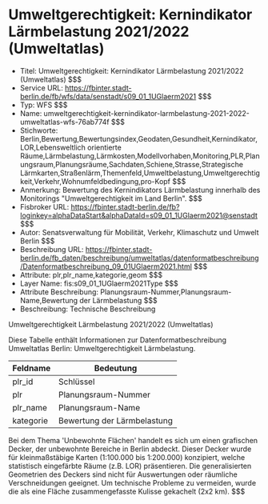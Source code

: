 # Umweltgerechtigkeit: Kernindikator Lärmbelastung 2021/2022 (Umweltatlas)
- Titel: Umweltgerechtigkeit: Kernindikator Lärmbelastung 2021/2022 (Umweltatlas) $$$
- Service URL: https://fbinter.stadt-berlin.de/fb/wfs/data/senstadt/s09_01_1UGlaerm2021 $$$
- Typ: WFS $$$
- Name: umweltgerechtigkeit-kernindikator-larmbelastung-2021-2022-umweltatlas-wfs-76ab774f $$$
- Stichworte: Berlin,Bewertung,Bewertungsindex,Geodaten,Gesundheit,Kernindikator,LOR,Lebensweltlich orientierte Räume,Lärmbelastung,Lärmkosten,Modellvorhaben,Monitoring,PLR,Planungsraum,Planungsräume,Sachdaten,Schiene,Strasse,Strategische Lärmkarten,Straßenlärm,Themenfeld,Umweltbelastung,Umweltgerechtigkeit,Verkehr,Wohnumfeldbedingung,pro-Kopf $$$
- Anmerkung: Bewertung des Kernindikators Lärmbelastung innerhalb des Monitorings "Umweltgerechtigkeit im Land Berlin". $$$
- Fisbroker URL: https://fbinter.stadt-berlin.de/fb?loginkey=alphaDataStart&alphaDataId=s09_01_1UGlaerm2021@senstadt $$$
- Autor: Senatsverwaltung für Mobilität, Verkehr, Klimaschutz und Umwelt Berlin $$$
- Beschreibung URL: https://fbinter.stadt-berlin.de/fb_daten/beschreibung/umweltatlas/datenformatbeschreibung/Datenformatbeschreibung_09_01UGlaerm2021.html $$$
- Attribute: plr,plr_name,kategorie,geom $$$
- Layer Name: fis:s09_01_1UGlaerm2021Type $$$
- Attribute Beschreibung: Planungsraum-Nummer,Planungsraum-Name,Bewertung der Lärmbelastung $$$
- Beschreibung: Technische Beschreibung 

Umweltgerechtigkeit Lärmbelastung 2021/2022 (Umweltatlas)

Diese Tabelle enthält Informationen zur Datenformatbeschreibung Umweltatlas Berlin: Umweltgerechtigkeit Lärmbelastung.

| Feldname  | Bedeutung                   |
| --------- | --------------------------- |
| plr\_id   | Schlüssel                   |
| plr       | Planungsraum-Nummer         |
| plr\_name | Planungsraum-Name           |
| kategorie | Bewertung der Lärmbelastung |

Bei dem Thema 'Unbewohnte Flächen' handelt es sich um einen grafischen Decker, der unbewohnte Bereiche in Berlin abdeckt. Dieser Decker wurde für kleinmaßstäbige Karten (1:100.000 bis 1:200.000) konzipiert, welche statistisch eingefärbte Räume (z.B. LOR) präsentieren. Die generalisierten Geometrien des Deckers sind nicht für Auswertungen oder räumliche Verschneidungen geeignet. Um technische Probleme zu vermeiden, wurde die als eine Fläche zusammengefasste Kulisse gekachelt (2x2 km). $$$
